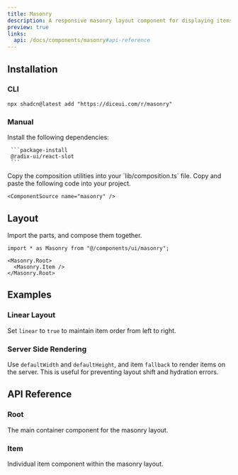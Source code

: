```yaml
---
title: Masonry
description: A responsive masonry layout component for displaying items in a grid.
preview: true
links:
  api: /docs/components/masonry#api-reference
---
```


<ComponentTabs name="masonry-demo" scalePreview />

## Installation

### CLI

```package-install
npx shadcn@latest add "https://diceui.com/r/masonry"
```

### Manual

<Steps>
  <Step>
     Install the following dependencies:

     ```package-install
     @radix-ui/react-slot
     ```
  </Step>
  <Step>
  Copy the composition utilities into your `lib/composition.ts` file.

  <ComponentSource src="./lib/composition.ts" />

  </Step>
  <Step>
    Copy and paste the following code into your project.

    <ComponentSource name="masonry" />
  </Step>
</Steps>

## Layout

Import the parts, and compose them together.

```tsx
import * as Masonry from "@/components/ui/masonry";

<Masonry.Root>
  <Masonry.Item />
</Masonry.Root>
```

## Examples

### Linear Layout

Set `linear` to `true` to maintain item order from left to right.

<ComponentTabs name="masonry-linear-demo" scalePreview />

### Server Side Rendering

Use `defaultWidth` and `defaultHeight`, and item `fallback` to render items on the server. This is useful for preventing layout shift and hydration errors.

<ComponentTabs name="masonry-ssr-demo" scalePreview />

## API Reference

### Root

The main container component for the masonry layout.

<AutoTypeTable
  path="./types/docs/masonry.ts"
  name="RootProps"
/>

### Item

Individual item component within the masonry layout.

<AutoTypeTable
  path="./types/docs/masonry.ts"
  name="ItemProps"
/>
